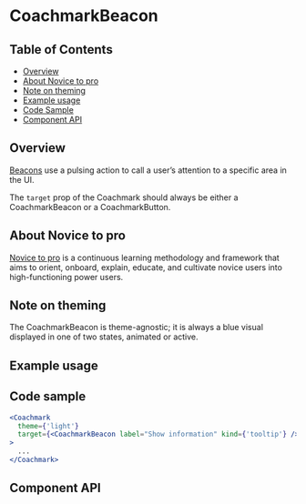 
# CoachmarkBeacon

## Table of Contents

- [Overview](#overview)
- [About Novice to pro](#about-novice-to-pro)
- [Note on theming](#note-on-theming)
- [Example usage](#example-usage)
- [Code Sample](#code-sample)
- [Component API](#component-api)

## Overview

[Beacons](https://pages.github.ibm.com/cdai-design/pal/components/onboarding/coachmark/usage#tooltip)
use a pulsing action to call a user’s attention to a specific area in the UI.

The `target` prop of the Coachmark should always be either a CoachmarkBeacon or
a CoachmarkButton.

## About Novice to pro

[Novice to pro](https://pages.github.ibm.com/security/security-design/department/end-to-end-experiences/novice-to-pro/overview/)
is a continuous learning methodology and framework that aims to orient, onboard,
explain, educate, and cultivate novice users into high-functioning power users.

## Note on theming

The CoachmarkBeacon is theme-agnostic; it is always a blue visual displayed in
one of two states, animated or active.

## Example usage

<Canvas className="coachmarkExample" withSource="none">
  <div className="CoachmarkBaseExampleUsage">
    <Story of={CoachmarkBeaconStories.coachmarkBeacon} />
  </div>
</Canvas>

## Code sample

```jsx
<Coachmark
  theme={'light'}
  target={<CoachmarkBeacon label="Show information" kind={'tooltip'} />}
>
  ...
</Coachmark>
```

## Component API

<Controls />
